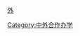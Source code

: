 {{Navbox
| name = 中外合作大學聯盟
| title = [[中外合作大學聯盟|<span style="color: #FFFFFF;">中外合作大學聯盟</span>]]
| image = 
| bodyclass = hlist
| basestyle = background:#084B9A; color:#FFFFFF;

|list1 = 
* [[上海纽约大学]] 
* [[香港中文大學（深圳）]]
* [[昆山杜克大学]]
* [[西交利物浦大学]]
* [[宁波诺丁汉大学]]
* [[溫州肯恩大學]]
* [[北京师范大学-香港浸会大学联合国际学院]]
* [[深圳北理莫斯科大学]]
* [[广东以色列理工学院]]
}}
<noinclude>
[[Category:中外合作办学]]
[[category:中国高等院校导航模板|外]]
</noinclude>